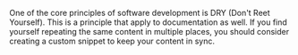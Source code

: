 One of the core principles of software development is DRY (Don't Reet
Yourself). This is a principle that apply to documentation as
well. If you find yourself repeating the same content in multiple places, you
should consider creating a custom snippet to keep your content in sync.
